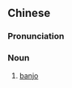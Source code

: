 {{also|斑鸠琴}}
==Chinese==
{{zh-forms|s=斑鸠琴|type=21}}

===Pronunciation===
{{zh-pron
|m=bānjiūqín
|cat=n
}}

===Noun===
{{zh-noun}}

# [[banjo]]